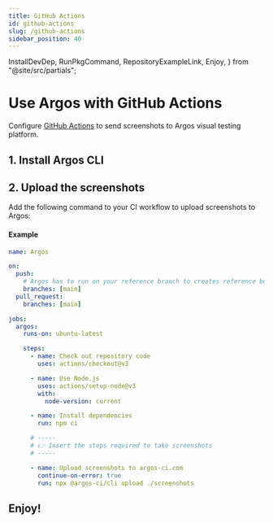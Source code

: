 ```yaml
---
title: GitHub Actions
id: github-actions
slug: /github-actions
sidebar_position: 40
---
```


  InstallDevDep,
  RunPkgCommand,
  RepositoryExampleLink,
  Enjoy,
} from "@site/src/partials";

# Use Argos with GitHub Actions

Configure [GitHub Actions](https://github.com/features/actions) to send screenshots to Argos visual testing platform.

## 1. Install Argos CLI

<InstallDevDep dependency="@argos-ci/cli" />

## 2. Upload the screenshots

Add the following command to your CI workflow to upload screenshots to Argos:

<RunPkgCommand command="@argos-ci/cli upload ./screenshots" />

#### Example

```yml title=".github/workflows/ci.yml"
name: Argos

on:
  push:
    # Argos has to run on your reference branch to creates reference builds
    branches: [main]
  pull_request:
    branches: [main]

jobs:
  argos:
    runs-on: ubuntu-latest

    steps:
      - name: Check out repository code
        uses: actions/checkout@v3

      - name: Use Node.js
        uses: actions/setup-node@v3
        with:
          node-version: current

      - name: Install dependencies
        run: npm ci

      # -----
      # 👉 Insert the steps required to take screenshots
      # -----

      - name: Upload screenshots to argos-ci.com
        continue-on-error: true
        run: npx @argos-ci/cli upload ./screenshots
```

<RepositoryExampleLink />

## Enjoy!

<Enjoy />
